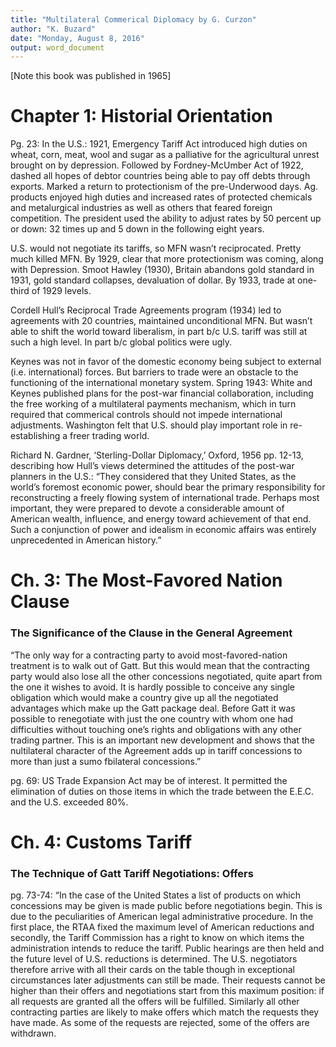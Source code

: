 ```yaml
---
title: "Multilateral Commerical Diplomacy by G. Curzon"
author: "K. Buzard"
date: "Monday, August 8, 2016"
output: word_document
---
```


[Note this book was published in 1965]

Chapter 1: Historial Orientation
===================================================

Pg. 23: In the U.S.: 1921, Emergency Tariff Act introduced high duties on wheat, corn, meat, wool and sugar as a palliative for the agricultural unrest brought on by depression. Followed by Fordney-McUmber Act of 1922, dashed all hopes of debtor countries being able to pay off debts through exports. Marked a return to protectionism of the pre-Underwood days. Ag. products enjoyed high duties and increased rates of protected chemicals and metalurgical industries as well as others that feared foreign competition. The president used the ability to adjust rates by 50 percent up or down: 32 times up and 5 down in the following eight years.

U.S. would not negotiate its tariffs, so MFN wasn't reciprocated. Pretty much killed MFN. By 1929, clear that more protectionism was coming, along with Depression. Smoot Hawley (1930), Britain abandons gold standard in 1931, gold standard collapses, devaluation of dollar. By 1933, trade at one-third of 1929 levels.

Cordell Hull's Reciprocal Trade Agreements program (1934) led to agreements with 20 countries, maintained unconditional MFN. But wasn't able to shift the world toward liberalism, in part b/c U.S. tariff was still at such a high level. In part b/c global politics were ugly.

Keynes was not in favor of the domestic economy being subject to external (i.e. international) forces. But barriers to trade were an obstacle to the functioning of the international monetary system. Spring 1943: White and Keynes published plans for the post-war financial collaboration, including the free working of a multilateral payments mechanism, which in turn required that commerical controls should not impede international adjustments. Washington felt that U.S. should play important role in re-establishing a freer trading world.

Richard N. Gardner, 'Sterling-Dollar Diplomacy,' Oxford, 1956 pp. 12-13, describing how Hull's views determined the attitudes of the post-war planners in the U.S.: "They considered that they United States, as the world's foremost economic power, should bear the primary responsibility for reconstructing a freely flowing system of international trade. Perhaps most important, they were prepared to devote a considerable amount of American wealth, influence, and energy toward achievement of that end. Such a conjunction of power and idealism in economic affairs was entirely unprecedented in American history."


Ch. 3: The Most-Favored Nation Clause
===================================================

### The Significance of the Clause in the General Agreement

"The only way for a contracting party to avoid most-favored-nation treatment is to walk out of Gatt. But this would mean that the contracting party would also lose all the other concessions negotiated, quite apart from the one it wishes to avoid. It is hardly possible to conceive any single obligation which would make a country give up all the negotiated advantages which make up the Gatt package deal. Before Gatt it was possible to renegotiate with just the one country with whom one had difficulties without touching one's rights and obligations with any other trading partner. This is an important new development and shows that the nultilateral character of the Agreement adds up in tariff concessions to more than just a sumo fbilateral concessions."

pg. 69: US Trade Expansion Act may be of interest. It permitted the elimination of duties on those items in which the trade between the E.E.C. and the U.S. exceeded 80%.


Ch. 4: Customs Tariff
===================================================

### The Technique of Gatt Tariff Negotiations: Offers

pg. 73-74: "In the case of the United States a list of products on which concessions may be given is made public before negotiations begin. This is due to the peculiarities of American legal administrative procedure. In the first place, the RTAA fixed the maximum level of American reductions and secondly, the Tariff Commission has a right to know on which items the administration intends to reduce the tariff. Public hearings are then held and the future level of U.S. reductions is determined. The U.S. negotiators therefore arrive with all their cards on the table though in exceptional circumstances later adjustments can still be made. Their requests cannot be higher than their offers and negotiations start from this maximum position: if all requests are granted all the offers will be fulfilled. Similarly all other contracting parties are likely to make offers which match the requests they have made. As some of the requests are rejected, some of the offers are withdrawn. 
